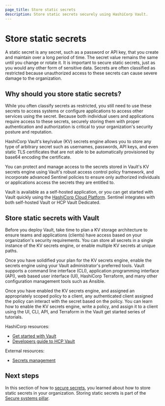 ```yaml
---
page_title: Store static secrets
description: Store static secrets securely using HashiCorp Vault.
---
```


# Store static secrets

A static secret is any secret, such as a password or API key, that you create and maintain over a long period of time. The secret value remains the same until you change or rotate it. It is important to secure static secrets, just as you would any other form of sensitive data. Secrets are often classified as restricted because unauthorized access to these secrets can cause severe damage to the organization.

## Why should you store static secrets?

While you often classify secrets as restricted, you still need to use these secrets to access systems or configure applications to access other services using the secret. Because both individual users and applications require access to these secrets, securely storing them with proper authentication and authorization is critical to your organization's security posture and reputation.

HashiCorp Vault's key/value (KV) secrets engine allows you to store any type of arbitrary secret such as usernames, passwords, API keys, and even static TLS certificates that are not able to be automatically provisioned by base64 encoding the certificate.

You can protect and manage access to the secrets stored in Vault's KV secrets engine using Vault's robust access control policy framework, and incorporate advanced Sentinel policies to ensure only authorized individuals or applications access the secrets they are entitled to.

<VideoEmbed url="https://www.youtube.com/watch?v=QAzSI0o24aQ"/>

Vault is available as a self-hosted application, or you can get started with Vault quickly using the [HashiCorp Cloud Platform](https://portal.cloud.hashicorp.com/sign-in). Sentinel integrates with both self-hosted Vault or HCP Vault Dedicated.

## Store static secrets with Vault

Before you deploy Vault, take time to plan a KV storage architecture to ensure teams and applications (clients) have access based on your organization's security requirements. You can store all secrets in a single instance of the KV secrets engine, or enable multiple KV secrets at unique paths.

Once you have solidified your plan for the KV secrets engine, enable the secrets engine using your Vault administrator's preferred tools. Vault supports a command line interface (CLI), application programming interface (API), web based user interface (UI), HashiCorp Terraform, and many other configuration management tools such as Ansible.

Once you have enabled the KV secrets engine, and assigned an appropriately scoped policy to a client, any authenticated client assigned the policy can interact with the secret based on the policy. You can learn how to enable the KV secrets engine, write a policy, and assign it to a client using the UI, CLI, API, and Terraform in the Vault get started series of tutorials.

HashiCorp resources:

- [Get started with Vault](/vault/tutorials/get-started)
- [Developers guide to HCP Vault](https://www.youtube.com/watch?v=of_SwLDUjrg&list=PL81sUbsFNc5ZWoz3gpCJgUl3H7yZO_iE7)

External resources:

- [Secrets management](https://www.ibm.com/think/topics/secrets-management)

## Next steps

In this section of how to [secure secrets](/well-architected-framework/secure-systems/secrets), you learned about how to store static secrets in your organization. Storing static secrets is part of the [Secure systems pillar](/well-architected-framework/secure-systems).
